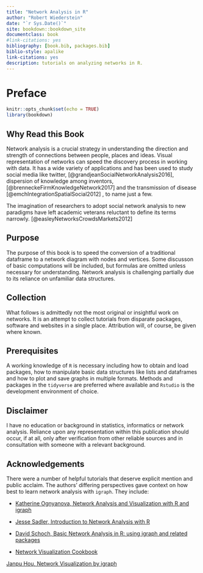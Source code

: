 ```yaml
---
title: "Network Analysis in R"
author: "Robert Wiederstein"
date: "`r Sys.Date()`"
site: bookdown::bookdown_site
documentclass: book
#link-citations: yes
bibliography: [book.bib, packages.bib]
biblio-style: apalike
link-citations: yes
description: tutorials on analyzing networks in R.
---
```


# Preface {-}

```r
knitr::opts_chunk$set(echo = TRUE)
library(bookdown)
```

## Why Read this Book

Network analysis is a crucial strategy in understanding the direction and strength of connections between people, places and ideas. Visual representation of networks can speed the discovery process in working with data. It has a wide variety of applications and has been used to study social media like twitter, [@grandjeanSocialNetworkAnalysis2016], dispersion of knowledge among inventors, [@brenneckeFirmKnowledgeNetwork2017] and the transmission of disease [@emchIntegrationSpatialSocial2012] , to name just a few.

The imagination of researchers to adopt social network analysis to new paradigms have left academic veterans reluctant to define its terms narrowly.  [@easleyNetworksCrowdsMarkets2012]

## Purpose

The purpose of this book is to speed the conversion of a traditional dataframe to a network diagram with nodes and vertices. Some discusson of basic computations will be included, but formulas are omitted unless necessary for understanding.  Network analysis is challenging partially due to its reliance on unfamiliar data structures.

## Collection

What follows is admittedly not the most original or insightful work on networks.  It is an attempt to collect tutorials from disparate packages, software and websites in a single place. Attribution will, of course, be given where known.

## Prerequisites

A working knowledge of `R` is necessary including how to obtain and load packages, how to manipulate basic data structures like lists and dataframes and how to plot and save graphs in multiple formats. Methods and packages in the `tidyverse` are preferred where available and  `Rstudio` is the development environment of choice.

## Disclaimer

I have no education or background in statistics, informatics or network analysis.  Reliance upon any representation within this publication should occur, if at all,  only after verification from other reliable sources and in consultation with someone with a relevant background.

## Acknowledgements

There were a number of helpful tutorials that deserve explicit mention and public acclaim.  The authors' differing perspectives gave context on how best to learn network analysis with `igraph`.  They include:

- [Katherine Ognyanova, Network Analysis and Visualization with R and igraph](https://kateto.net/networks-r-igraph)

- [Jesse Sadler, Introduction to Network Analysis with R](https://www.jessesadler.com/post/network-analysis-with-r/)

- [David Schoch, Basic Network Analysis in R: using igraph and related packages](http://mr.schochastics.net/netAnaR.html)

- [Network Visualization Cookbook](https://rstudio-pubs-static.s3.amazonaws.com/341807_7b9d1a4e787146d492115f90ad75cd2d.html#aspect_ratio)

[Janpu Hou, Network Visualization by igraph](https://rstudio-pubs-static.s3.amazonaws.com/337696_c6b008e0766e46bebf1401bea67f7b10.html)




